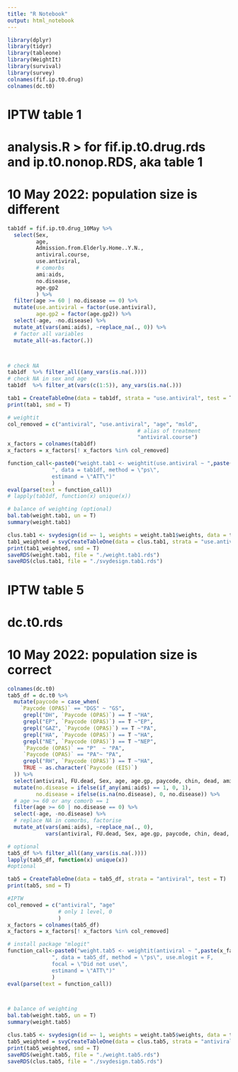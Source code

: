 ```yaml
---
title: "R Notebook"
output: html_notebook
---
```


```r
library(dplyr)
library(tidyr)
library(tableone)
library(WeightIt)
library(survival)
library(survey)
colnames(fif.ip.t0.drug)
colnames(dc.t0)
```

# IPTW table 1
# analysis.R > for fif.ip.t0.drug.rds and ip.t0.nonop.RDS, aka table 1
# 10 May 2022: population size is different

```r
tab1df = fif.ip.t0.drug_10May %>%
  select(Sex, 
         age,
         Admission.from.Elderly.Home..Y.N., 
         antiviral.course,
         use.antiviral,
         # comorbs 
         ami:aids,
         no.disease,
         age.gp2
         ) %>%
  filter(age >= 60 | no.disease == 0) %>%
  mutate(use.antiviral = factor(use.antiviral),
         age.gp2 = factor(age.gp2)) %>%
  select(-age, -no.disease) %>%
  mutate_at(vars(ami:aids), ~replace_na(., 0)) %>%
  # factor all variables
  mutate_all(~as.factor(.))



# check NA
tab1df  %>% filter_all((any_vars(is.na(.))))  
# check NA in sex and age
tab1df  %>% filter_at(vars(c(1:5)), any_vars(is.na(.)))

tab1 = CreateTableOne(data = tab1df, strata = "use.antiviral", test = T)
print(tab1, smd = T)

# weightit 
col_removed = c("antiviral", "use.antiviral", "age", "msld",
                                         # alias of treatment
                                         "antiviral.course")
x_factors = colnames(tab1df)
x_factors = x_factors[! x_factors %in% col_removed]

function_call<-paste0("weight.tab1 <- weightit(use.antiviral ~ ",paste(x_factors, collapse = "+"), 
              ", data = tab1df, method = \"ps\", 
              estimand = \"ATT\")"
              )
eval(parse(text = function_call))
# lapply(tab1df, function(x) unique(x))

# balance of weighting (optional)
bal.tab(weight.tab1, un = T)
summary(weight.tab1)

clus.tab1 <- svydesign(id =~ 1, weights = weight.tab1$weights, data = tab1df)
tab1_weighted = svyCreateTableOne(data = clus.tab1, strata = "use.antiviral", test = T)
print(tab1_weighted, smd = T)
saveRDS(weight.tab1, file = "./weight.tab1.rds")
saveRDS(clus.tab1, file = "./svydesign.tab1.rds")
```

# IPTW table 5
# dc.t0.rds
# 10 May 2022: population size is correct

```r
colnames(dc.t0)
tab5_df = dc.t0 %>%
  mutate(paycode = case_when(
    `Paycode (OPAS)` == "DGS" ~ "GS",
     grepl("DH", `Paycode (OPAS)`) == T ~"HA",
     grepl("EP", `Paycode (OPAS)`) == T ~"EP",
     grepl("GAZ", `Paycode (OPAS)`) == T ~"PA",
     grepl("HA", `Paycode (OPAS)`) == T ~"HA",
     grepl("NE", `Paycode (OPAS)`) == T ~"NEP",
     `Paycode (OPAS)` == "P"  ~ "PA",
     `Paycode (OPAS)` == "PA"~ "PA",
     grepl("RH", `Paycode (OPAS)`) == T ~"HA",
     TRUE ~ as.character(`Paycode (EIS)`)
  )) %>%
  select(antiviral, FU.dead, Sex, age, age.gp, paycode, chin, dead, ami:aids) %>%
  mutate(no.disease = ifelse(if_any(ami:aids) == 1, 0, 1),
         no.disease = ifelse(is.na(no.disease), 0, no.disease)) %>%
  # age >= 60 or any comorb == 1
  filter(age >= 60 | no.disease == 0) %>%
  select(-age, -no.disease) %>%
  # replace NA in comorbs, factorise
  mutate_at(vars(ami:aids), ~replace_na(., 0),
            vars(antiviral, FU.dead, Sex, age.gp, paycode, chin, dead, ami:aids), ~as.factor(.)) 

# optional
tab5_df %>% filter_all((any_vars(is.na(.))))  
lapply(tab5_df, function(x) unique(x))
#optional

tab5 = CreateTableOne(data = tab5_df, strata = "antiviral", test = T)
print(tab5, smd = T)

#IPTW
col_removed = c("antiviral", "age"
                # only 1 level, 0
                )
x_factors = colnames(tab5_df)
x_factors = x_factors[! x_factors %in% col_removed]

# install package "mlogit"
function_call<-paste0("weight.tab5 <- weightit(antiviral ~ ",paste(x_factors, collapse = "+"), 
              ", data = tab5_df, method = \"ps\", use.mlogit = F,
              focal = \"Did not use\",
              estimand = \"ATT\")"
              )
eval(parse(text = function_call))



# balance of weighting
bal.tab(weight.tab5, un = T)
summary(weight.tab5)

clus.tab5 <- svydesign(id =~ 1, weights = weight.tab5$weights, data = tab5_df)
tab5_weighted = svyCreateTableOne(data = clus.tab5, strata = "antiviral", test = T)
print(tab5_weighted, smd = T)
saveRDS(weight.tab5, file = "./weight.tab5.rds")
saveRDS(clus.tab5, file = "./svydesign.tab5.rds")
```

